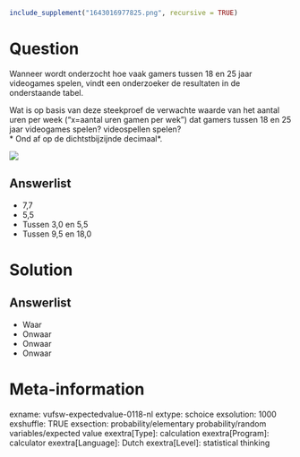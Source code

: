 ```r
include_supplement("1643016977825.png", recursive = TRUE)
```

Question
========
Wanneer wordt onderzocht hoe vaak gamers tussen 18 en 25 jaar videogames spelen, vindt een onderzoeker de resultaten in de onderstaande tabel.  
  
Wat is op basis van deze steekproef de verwachte waarde van het aantal uren per week ("x=aantal uren gamen per wek") dat gamers tussen 18 en 25 jaar videogames spelen? videospellen spelen?   
* Ond af op de dichtstbijzijnde decimaal*.  
  
![](1643016977825.png)

Answerlist
----------
* 7,7
* 5,5
* Tussen 3,0 en 5,5
* Tussen 9,5 en 18,0

Solution
========

Answerlist
----------
* Waar
* Onwaar
* Onwaar
* Onwaar

Meta-information
================
exname: vufsw-expectedvalue-0118-nl
extype: schoice
exsolution: 1000
exshuffle: TRUE
exsection: probability/elementary probability/random variables/expected value
exextra[Type]: calculation
exextra[Program]: calculator
exextra[Language]: Dutch
exextra[Level]: statistical thinking

